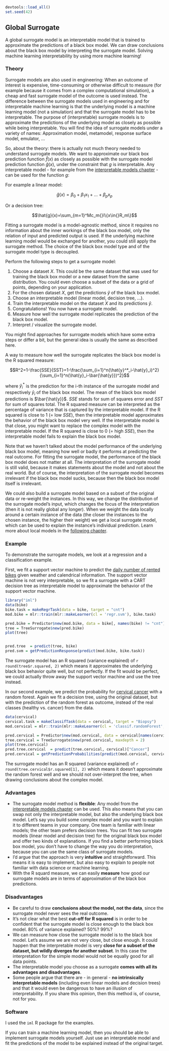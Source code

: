 ```r
devtools::load_all()
set.seed(42)
```

## Global Surrogate  {#global}

A global surrogate model is an interpretable model that is trained to approximate the predictions of a black box model. We can draw conclusions about the black box model by interpreting the surrogate model. Solving machine learning interpretability by using more machine learning!


### Theory

<!-- origins -->
Surrogate models are also used in engineering:
When an outcome of interest is expensive, time-consuming or otherwise difficult to measure (for example because it comes from a complex computational simulation), a cheap and fast surrogate model of the outcome is used instead. 
The difference between the surrogate models used in engineering and for interpretable machine learning is that the underlying model is a machine learning model (not a simulation) and that the surrogate model has to be interpretable. 
The purpose of (interpretable) surrogate models is to approximate the predictions of the underlying model as closely as possible while being interpretable.
You will find the idea of surrogate models under a variety of names:
Approximation model, metamodel, response surface model, emulator, ...

So, about the theory:  there is actually not much theory needed to understand surrogate models. 
We want to approximate our black box prediction function $\hat{f}(x)$ as closely as possible with the surrogate model prediction function $\hat{g}(x)$, under the constraint that $g$ is interpretable.
Any interpretable model - for example from the [interpretable models chapter](#simple) - can be used for the function $g$:

For example a linear model:

$$\hat{g}(x)=\beta_0+\beta_1{}x_1{}+\ldots+\beta_p{}x_p$$

Or a decision tree:

$$\hat{g}(x)=\sum_{m=1}^Mc_m{}I\{x\in{}R_m\}$$

Fitting a surrogate model is a model-agnostic method, since it requires no information about the inner workings of the black box model, only the relation of input and predicted output is used. 
If the underlying machine learning model would be exchanged for another, you could still apply the surrogate method.
The choice of the black box model type and of the surrogate model type is decoupled.


Perform the following steps to get a surrogate model:

1. Choose a dataset $X$. 
This could be the same dataset that was used for training the black box model or a new dataset from the same distribution.
You could even choose a subset of the data or a grid of points, depending on your application. 
1. For the chosen dataset $X$, get the predictions $\hat{y}$ of the black box model.
1. Choose an interpretable model (linear model, decision tree, ...).
1. Train the interpretable model on the dataset $X$ and its predictions $\hat{y}$.
1. Congratulations! You now have a surrogate model.
1. Measure how well the surrogate model replicates the prediction of the black box model.
1. Interpret / visualize the surrogate model.

You might find approaches for surrogate models which have some extra steps or differ a bit, but the general idea is usually the same as described here.

<!-- measure fit -->
A way to measure how well the surrogate replicates the black box model is the R squared measure: 

$$R^2=1-\frac{SSE}{SST}=1-\frac{\sum_{i=1}^n(\hat{y}^*_i-\hat{y}_i)^2}{\sum_{i=1}^n(\hat{y}_i-\bar{\hat{y}})^2}$$

where $\hat{y}^*_i$ is the prediction for the i-th instance of the surrogate model and respectively $\hat{y}_i$ of the black box model.
The mean of the black box model predictions is $\bar{\hat{y}}$.
$SSE$ stands for sum of squares error and $SST$ for sum of squares total. 
The R squared measure can be interpreted as the percentage of variance that is captured by the interpretable model. 
If the R squared is close to 1 (= low $SSE$), then the interpretable model approximates the behavior of the black box model very well. 
If the interpretable model is that close, you might want to replace the complex model with the interpretable model.
If the R squared is close to 0 (= high $SSE$), then the interpretable model fails to explain the black box model.

Note that we haven't talked about the model performance of the underlying black box model, meaning how well or badly it performs at predicting the real outcome. 
For fitting the surrogate model, the performance of the black box model does not matter at all. 
The interpretation of the surrogate model is still valid, because it makes statements about the model and not about the real world.
But of course, the interpretation of the surrogate model becomes irrelevant if the black box model sucks, because then the black box model itself is irrelevant.



<!-- More ideas-->
We could also build a surrogate model based on a subset of the original data or re-weight the instances.
In this way, we change the distribution of the surrogate model's input, which changes the focus of the interpretation (then it is not really global any longer).
When we weight the data locally around a certain instance of the data (the closer the instances to the chosen instance, the higher their weight) we get a local surrogate model, which can be used to explain the instance's individual prediction.
Learn more about local models in the [following chapter](#lime).


### Example
To demonstrate the surrogate models, we look at a regression and a classification example.

First, we fit a support vector machine to predict the [daily number of rented bikes](#bike-data) given weather and calendrical information.
The support vector machine is not very interpretable, so we fit a surrogate with a CART decision tree as interpretable model to approximate the behavior of the support vector machine.

```r
library("iml")
data(bike)
bike.task = makeRegrTask(data = bike, target = "cnt")
mod.bike = mlr::train(mlr::makeLearner(cl = 'regr.svm'), bike.task)

pred.bike = Predictor$new(mod.bike, data = bike[, names(bike) != "cnt"])
tree = TreeSurrogate$new(pred.bike) 
plot(tree)


pred.tree  = predict(tree, bike)
pred.svm = getPredictionResponse(predict(mod.bike, bike.task))
```

The surrogate model has an R squared (variance explained) of `r round(tree$r.squared, 2)` which means it approximates the underlying black box behavior quite well, but not perfectly.
If the fit would be perfect, we could actually throw away the support vector machine and use the tree instead.

In our second example, we predict the probability for [cervical cancer](#cervical) with a random forest.
Again we fit a decision tree, using the original dataset, but with the prediction of the random forest as outcome, instead of the real classes (healthy vs. cancer) from the data.

```r
data(cervical)
cervical.task = makeClassifTask(data = cervical, target = "Biopsy")
mod.cervical = mlr::train(mlr::makeLearner(cl = 'classif.randomForest', predict.type = "prob"), cervical.task)

pred.cervical = Predictor$new(mod.cervical, data = cervical[names(cervical) != "Biopsy"], type = "prob")
tree.cervical = TreeSurrogate$new(pred.cervical, maxdepth = 2) 
plot(tree.cervical)
pred.tree.cervical  = predict(tree.cervical, cervical)["Cancer"]
pred.cervical = getPredictionProbabilities(predict(mod.cervical, cervical.task))
```

The surrogate model has an R squared (variance explained) of `r round(tree.cervical$r.squared[1], 2)` which means it doesn't approximate the  random forest well and we should not over-interpret the tree, when drawing conclusions about the complex model.

### Advantages 
- The surrogate model method is **flexible**: Any model from the [interpretable models chapter](#simple) can be used.
This also means that you can swap not only the interpretable model, but also the underlying black box model.
Let's say you build some complex model and you want to explain it to different teams in your company.
One team is familiar with linear models; the other team prefers decision trees.
You can fit two surrogate models (linear model and decision tree) for the original black box model and offer two kinds of explanations.
If you find a better performing black box model, you don't have to change the way you do interpretation, because you can use the same class of surrogate models.
- I'd argue that the approach is very **intuitive** and straightforward.
This means it is easy to implement, but also easy to explain to people not familiar with data science or machine learning.
- With the R squard measure, we can easily **measure** how good our surrogate models are in terms of approximation of the black box predictions. 

### Disadvantages
- Be careful to draw **conclusions about the model, not the data**, since the surrogate model never sees the real outcome.
- It's not clear what the best **cut-off for R squared** is in order to be confident that the surrogate model is close enough to the black box model.
80% of variance explained? 50%? 99%?
- We can measure how close the surrogate model is to the black box model. 
Let's assume we are not very close, but close enough. 
It could happen that the interpretable model is very **close for a subset of the dataset, but wildly diverges for another subset**. 
In this case the interpretation for the simple model would not be equally good for all data points.
- The interpretable model you choose as a surrogate **comes with all its advantages and disadvantages**. 
- Some people argue that there are - in general - **no intrinsically interpretable models** (including even linear models and decision trees) and that it would even be dangerous to have an illusion of interpretability. 
If you share this opinion, then this method is, of course, not for you.

### Software

I used the `iml` R package for the examples.

If you can train a machine learning model, then you should be able to implement surrogate models yourself.
Just use an interpretable model and fit the predictions of the model to be explained instead of the original target.

